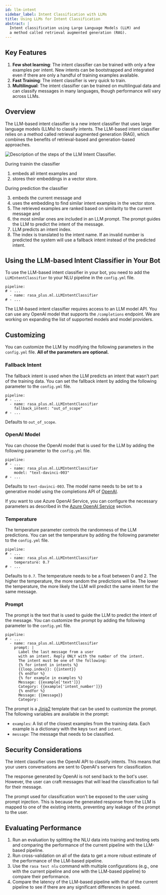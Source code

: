 ```yaml
---
id: llm-intent
sidebar_label: Intent Classification with LLMs
title: Using LLMs for Intent Classification
abstract: |
  Intent classification using Large Language Models (LLM) and
  a method called retrieval augmented generation (RAG).
---
```



<RasaLabsLabel />

<RasaLabsBanner />

## Key Features

1. **Few shot learning**: The intent classifier can be trained with only a few
   examples per intent. New intents can be bootstrapped and integrated even if
   there are only a handful of training examples available.
2. **Fast Training**: The intent classifier is very quick to train.
3. **Multilingual**: The intent classifier can be trained on multilingual data
   and can classify messages in many languages, though performance will vary across LLMs.

## Overview

The LLM-based intent classifier is a new intent classifier that uses large
language models (LLMs) to classify intents. The LLM-based intent classifier
relies on a method called retrieval augmented generation (RAG), which combines
the benefits of retrieval-based and generation-based approaches. 

<Image
  img={LLMIntentClassifierImg}
  caption="LLM Intent Classifier Overview"
  alt="Description of the steps of the LLM Intent Classifier."
/>

During trainin the classifier

1. embeds all intent examples and 
2. stores their embeddings in a vector store.

During prediction the classifier

3. embeds the current message and
4. uses the embedding to find similar intent examples in the vector store.
5. The retrieved examples are ranked based on similarity to the current message and
6. the most similar ones are included in an LLM prompt. The prompt guides the LLM to
   predict the intent of the message.
7. LLM predicts an intent index. 
8. The index is translated to the intent name. If an invalid number is predicted
   the system will use a fallback intent instead of the predicted intent.

## Using the LLM-based Intent Classifier in Your Bot

To use the LLM-based intent classifier in your bot, you need to add the
`LLMIntentClassifier` to your NLU pipeline in the `config.yml` file.

```yaml-rasa title="config.yml"
pipeline:
# - ...
  - name: rasa_plus.ml.LLMIntentClassifier
# - ...
```

The LLM-based intent classifier requires access to an LLM model API. You can use any
OpenAI model that supports the `/completions` endpoint. 
We are working on expanding the list of supported
models and model providers.

## Customizing

You can customize the LLM by modifying the following parameters in the
`config.yml` file. **All of the parameters are optional.**

### Fallback Intent

The fallback intent is used when the LLM predicts an intent that wasn't part of
the training data. You can set the fallback intent by adding the following
parameter to the `config.yml` file.

```yaml-rasa title="config.yml"
pipeline:
# - ...
  - name: rasa_plus.ml.LLMIntentClassifier
    fallback_intent: "out_of_scope"
# - ...
```

Defaults to `out_of_scope`.

### OpenAI Model

You can choose the OpenAI model that is used for the LLM by adding the following
parameter to the `config.yml` file.

```yaml-rasa title="config.yml"
pipeline:
# - ...
  - name: rasa_plus.ml.LLMIntentClassifier
    model: "text-davinci-003"
# - ...
```

Defaults to `text-davinci-003`. The model name needs to be set to a generative
model using the completions API of
[OpenAI](https://platform.openai.com/docs/guides/gpt/completions-api).

If you want to use Azure OpenAI Service, you can configure the necessary 
parameters as described in the 
[Azure OpenAI Service](./llm-setup.mdx#additional-configuration-for-azure-openai-service) 
section.

### Temperature

The temperature parameter controls the randomness of the LLM predictions. You
can set the temperature by adding the following parameter to the `config.yml`
file.

```yaml-rasa title="config.yml"
pipeline:
# - ...
  - name: rasa_plus.ml.LLMIntentClassifier
    temperature: 0.7
# - ...
```

Defaults to `0.7`. The temperature needs to be a float between 0 and 2. The
higher the temperature, the more random the predictions will be. The lower the
temperature, the more likely the LLM will predict the same intent for the same
message.

### Prompt

The prompt is the text that is used to guide the LLM to predict the intent of
the message. You can customize the prompt by adding the following parameter to
the `config.yml` file.

```yaml-rasa title="config.yml"
pipeline:
# - ...
  - name: rasa_plus.ml.LLMIntentClassifier
    prompt: |
      Label the last message from a user
      with an intent. Reply ONLY with the number of the intent.
      The intent must be one of the following:
      {% for intent in intents %}
      {{loop.index}}: {{intent}}
      {% endfor %}
      {% for example in examples %}
      Message: {{example['text']}}
      Category: {{example['intent_number']}}
      {% endfor %}
      Message: {{message}}
      Category:
```

The prompt is a [Jinja2](https://jinja.palletsprojects.com/en/3.0.x/) template
that can be used to customize the prompt. The following variables are available
in the prompt:

- `examples`: A list of the closest examples from the training data. Each
  example is a dictionary with the keys `text` and `intent`.
- `message`: The message that needs to be classified.

## Security Considerations

The intent classifier uses the OpenAI API to classify intents. 
This means that your users conversations are sent to OpenAI's servers for 
classification.

The response generated by OpenAI is not send back to the bot's user. However, 
the user can craft messages that will lead the classification to 
fail for their message.

The prompt used for classification won't be exposed to the user using prompt
injection. This is because the generated response from the LLM is mapped to
one of the existing intents, preventing any leakage of the prompt to the user.

## Evaluating Performance

1. Run an evaluation by splitting the NLU data into training and testing sets
   and comparing the performance of the current pipeline with the LLM-based
   pipeline.
2. Run cross-validation on all of the data to get a more robust estimate of the
   performance of the LLM-based pipeline.
3. Use the `rasa test nlu` command with multiple configurations (e.g., one with
   the current pipeline and one with the LLM-based pipeline) to compare their
   performance.
4. Compare the latency of the LLM-based pipeline with that of the current
   pipeline to see if there are any significant differences in speed.
